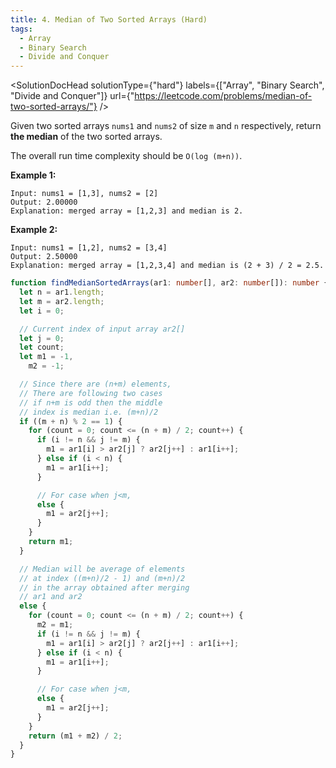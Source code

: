 ```yaml
---
title: 4. Median of Two Sorted Arrays (Hard)
tags:
  - Array
  - Binary Search
  - Divide and Conquer
---
```



<SolutionDocHead
  solutionType={"hard"}
  labels={["Array", "Binary Search", "Divide and Conquer"]}
  url={"https://leetcode.com/problems/median-of-two-sorted-arrays/"}
/>

Given two sorted arrays `nums1` and `nums2` of size `m` and `n` respectively, return <b>the median</b> of the two sorted arrays.

The overall run time complexity should be `O(log (m+n))`.

<b>Example 1:</b>

```
Input: nums1 = [1,3], nums2 = [2]
Output: 2.00000
Explanation: merged array = [1,2,3] and median is 2.
```

<b>Example 2:</b>

```
Input: nums1 = [1,2], nums2 = [3,4]
Output: 2.50000
Explanation: merged array = [1,2,3,4] and median is (2 + 3) / 2 = 2.5.
```

```ts title=solution.ts
function findMedianSortedArrays(ar1: number[], ar2: number[]): number {
  let n = ar1.length;
  let m = ar2.length;
  let i = 0;

  // Current index of input array ar2[]
  let j = 0;
  let count;
  let m1 = -1,
    m2 = -1;

  // Since there are (n+m) elements,
  // There are following two cases
  // if n+m is odd then the middle
  // index is median i.e. (m+n)/2
  if ((m + n) % 2 == 1) {
    for (count = 0; count <= (n + m) / 2; count++) {
      if (i != n && j != m) {
        m1 = ar1[i] > ar2[j] ? ar2[j++] : ar1[i++];
      } else if (i < n) {
        m1 = ar1[i++];
      }

      // For case when j<m,
      else {
        m1 = ar2[j++];
      }
    }
    return m1;
  }

  // Median will be average of elements
  // at index ((m+n)/2 - 1) and (m+n)/2
  // in the array obtained after merging
  // ar1 and ar2
  else {
    for (count = 0; count <= (n + m) / 2; count++) {
      m2 = m1;
      if (i != n && j != m) {
        m1 = ar1[i] > ar2[j] ? ar2[j++] : ar1[i++];
      } else if (i < n) {
        m1 = ar1[i++];
      }

      // For case when j<m,
      else {
        m1 = ar2[j++];
      }
    }
    return (m1 + m2) / 2;
  }
}
```
